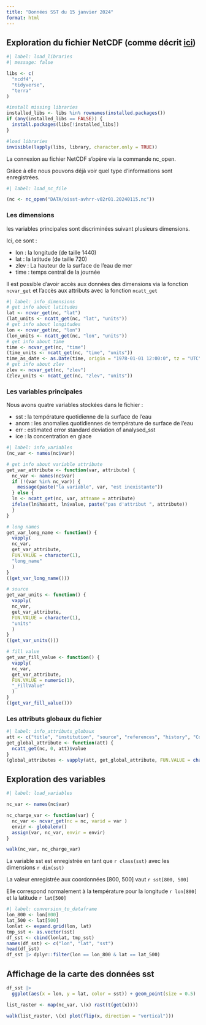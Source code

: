 ```yaml
---
title: "Données SST du 15 janvier 2024"
format: html
---
```


## Exploration du fichier NetCDF (comme décrit [ici](https://pjbartlein.github.io/REarthSysSci/netCDF.html))

```r
#| label: load_libraries
#| message: false

libs <- c(
  "ncdf4",
  "tidyverse",
  "terra"
)

#install missing libraries
installed_libs <- libs %in% rownames(installed.packages())
if (any(installed_libs == FALSE)) {
  install.packages(libs[!installed_libs])
}

#load libraries
invisible(lapply(libs, library, character.only = TRUE))

```

La connexion au fichier NetCDF s'opère via la commande nc_open.

Grâce à elle nous pouvons déjà voir quel type d'informations sont enregistrées.

```r
#| label: load_nc_file

(nc <- nc_open("DATA/oisst-avhrr-v02r01.20240115.nc"))

```

### Les dimensions

les variables principales sont discriminées suivant plusieurs dimensions.

Ici, ce sont :

- lon : la longitude (de taille 1440)
- lat : la latitude (de taille 720)
- zlev : La hauteur de la surface de l'eau de mer
- time : temps central de la journée

Il est possible d'avoir accès aux données des dimensions via la fonction `ncvar_get` et l'accès aux attributs avec la fonction `ncatt_get`

```r
#| label: info_dimensions
# get info about latitudes
lat <- ncvar_get(nc, "lat")
(lat_units <- ncatt_get(nc, "lat", "units"))
# get info about longitudes
lon <- ncvar_get(nc, "lon")
(lon_units <- ncatt_get(nc, "lon", "units"))
# get info about time
time <- ncvar_get(nc, "time")
(time_units <- ncatt_get(nc, "time", "units"))
time_as_date <- as.Date(time, origin = "1978-01-01 12:00:0", tz = "UTC")
# get info about zlev
zlev <- ncvar_get(nc, "zlev")
(zlev_units <- ncatt_get(nc, "zlev", "units"))
```

### Les variables principales

Nous avons quatre variables stockées dans le fichier :

- sst : la température quotidienne de la surface de l'eau
- anom : les anomalies quotidiennes de température de surface de l'eau
- err : estimated error standard deviation of analysed_sst
- ice : la concentration en glace

```r
#| label: info_variables
(nc_var <- names(nc$var))

# get info about variable attribute
get_var_attribute <- function(var, attribute) {
  nc_var <- names(nc$var)
  if (!(var %in% nc_var)) {
    message(paste("la variable", var, "est inexistante"))
  } else {
  ln <- ncatt_get(nc, var, attname = attribute)
  ifelse(ln$hasatt, ln$value, paste("pas d'attribut ", attribute))
  }
}

# long names
get_var_long_name <- function() {
  vapply(
  nc_var, 
  get_var_attribute, 
  FUN.VALUE = character(1), 
  "long_name"
  )
}
((get_var_long_name()))

# source
get_var_units <- function() {
  vapply(
  nc_var, 
  get_var_attribute, 
  FUN.VALUE = character(1), 
  "units"
  )
}
((get_var_units()))

# fill value
get_var_fill_value <- function() {
  vapply(
  nc_var, 
  get_var_attribute, 
  FUN.VALUE = numeric(1), 
  "_FillValue"
  )
}
((get_var_fill_value()))

```

### Les attributs globaux du fichier

```r
#| label: info_attributs_globaux
att <- c("title", "institution", "source", "references", "history", "Conventions") 
get_global_attribute <- function(att) {
  ncatt_get(nc, 0, att)$value
}
(global_attributes <- vapply(att, get_global_attribute, FUN.VALUE = character(1)))

```

## Exploration des variables

```r
#| label: load_variables

nc_var <- names(nc$var)

nc_charge_var <- function(var) {
  nc_var <- ncvar_get(nc = nc, varid = var )
  envir <- globalenv()
  assign(var, nc_var, envir = envir)
}

walk(nc_var, nc_charge_var)

```

La variable sst est enregistrée en tant que `r class(sst)` avec les dimensions `r dim(sst)` 

La valeur enregistrée aux coordonnées [800, 500] vaut `r sst[800, 500]`

Elle correspond normalement à la température pour la longitude `r lon[800]` et la latitude `r lat[500]`

```r
#| label: conversion_to_dataframe
lon_800 <- lon[800]
lat_500 <- lat[500]
lonlat <- expand.grid(lon, lat)
tmp_sst <- as.vector(sst)
df_sst <- cbind(lonlat, tmp_sst)
names(df_sst) <- c("lon", "lat", "sst")
head(df_sst)
df_sst |> dplyr::filter(lon == lon_800 & lat == lat_500)

```

## Affichage de la carte des données sst



```r
df_sst |> 
  ggplot(aes(x = lon, y = lat, color = sst)) + geom_point(size = 0.5)
```


```r
list_raster <- map(nc_var, \(x) rast(t(get(x))))
```

```r
walk(list_raster, \(x) plot(flip(x, direction = "vertical")))
```
